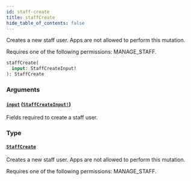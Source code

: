 ```yaml
---
id: staff-create
title: staffCreate
hide_table_of_contents: false
---
```


Creates a new staff user. Apps are not allowed to perform this mutation.

Requires one of the following permissions: MANAGE_STAFF.

```graphql
staffCreate(
  input: StaffCreateInput!
): StaffCreate
```

### Arguments

#### [`input`](#) ([`StaffCreateInput!`](../../../developer/api-reference/inputs/staff-create-input))

Fields required to create a staff user.

### Type

#### [`StaffCreate`](../../../developer/api-reference/objects/staff-create)

Creates a new staff user. Apps are not allowed to perform this mutation.

Requires one of the following permissions: MANAGE_STAFF.
